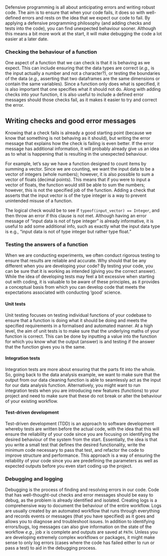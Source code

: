 Defensive programming is all about anticipating errors and writing robust code. The aim is to ensure that when your code fails, it does so with well-defined errors and rests on the idea that we expect our code to fail. By applying a defensive programming philosophy (and adding checks and tests into the code), you can find unexpected behaviour sooner. Although this means a bit more work at the start, it will make debugging the code a lot easier at a later date.

### Checking the behaviour of a function

One aspect of a function that we can check is that it is behaving as we expect. This can include ensuring that the data types are correct (*e.g.,* is the input actually a number and not a character?), or testing the boundaries of the data (*e.g.,* asserting that two dataframes are the same dimensions or contain the same variables). Since a function only does what is specified, it is also important that one specifies what it should not do. Along with adding checks into your function, it is also useful to include a defined error messages should those checks fail, as it makes it easier to try and correct the error.

::: {.callout-tip collapse="true"}
## Writing checks and good error messages

Knowing that a check fails is already a good starting point (because we know that something is not behaving as it should), but writing the error message that explains how the check is failing is even better. If the error message has additional information, it will probably already give us an idea as to what is happening that is resulting in the unexpected behaviour.

For example, let's say we have a function designed to count items by summing a vector. Since we are counting, we want the input data to be a vector of integers (whole numbers); however, it is also possible to sum a vector of floats (decimal points). This means that if you were to input a vector of floats, the function would still be able to sum the numbers; however, this is not the specified job of the function. Adding a check that asserts that the input vector is of the type integer is a way to prevent unintended misuse of a function.

The logical check would be to see if `typeof(input_vector) == Integer`, and then throw an error if this clause is not met. Although having an error message of "input data is not of type integer" is already informative, it is useful to add some additional info, such as exactly what the input data type is e.g., "input data is not of type integer but rather type float."
:::

### Testing the answers of a function

When we are conducting experiments, we often conduct rigorous testing to ensure that results are reliable and accurate. Why should that be any different when you are developing your code? By testing your code, you can be sure that it is working as intended (giving you the correct answer). While the idea of developing tests may feel a bit excessive when starting out with coding, it is valuable to be aware of these principles, as it provides a conceptual basis from which you can develop code that meets the expectations associated with conducting 'good' science.

#### Unit tests

Unit testing focuses on testing individual functions of your codebase to ensure that a function is doing what it should be doing and meets the specified requirements in a formalised and automated manner. At a high level, the aim of unit tests is to make sure that the underlying maths of your function is correct. This can be done by inputting a value into the function for which you know what the output (answer) is and testing if the answer that the function gives you is the same.

#### Integration tests

Integration tests are more about ensuring that the parts fit into the whole. So, going back to the data analysis example, we want to make sure that the output from our data cleaning function is able to seamlessly act as the input for our data analysis function. Alternatively, you might want to run integration tests when you are introducing new features (functions) to your project and need to make sure that these do not break or alter the behaviour of your existing workflow.

#### Test-driven development

Test-driven development (TDD) is an approach to software development whereby tests are written before the actual code, with the idea that this will ensure the reliability of your code since you are focusing on identifying the desired behaviour of the system from the start. Essentially, the idea is that you write a small test that defines the desired functionality, write the minimum code necessary to pass that test, and refactor the code to improve structure and performance. This approach is a way of ensuring the reliability of your code since you are predefining the parameters as well as expected outputs before you even start coding up the project.

### Debugging and logging

Debugging is the process of finding and resolving errors in our code. Code that has well-thought-out checks and error messages should be easy to debug, as the problem is already identified and isolated. Creating logs is a comprehensive way to document the behaviour of the entire workflow. Logs are usually created by an automated workflow that runs through everything and records events or messages (that you have specified) as it goes and allows you to diagnose and troubleshoot issues. In addition to identifying errors/bugs, log messages can also give information on the state of the workflow *e.g.,* job $x$ is complete and outputs are saved at `PATH`. Unless you are developing extremely complex workflows or packages, it might make sense to only log errors (cases where the code has failed either to run or pass a test) to aid in the debugging process.